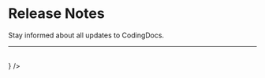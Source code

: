 # Release Notes


Stay informed about all updates to CodingDocs.

---

<br />

<CardSection id="rest-api" title="Example">
  <Card
    title="My API"
    to="/release-notes/rest-api"
    icon={<VersionControlIcon />}
  />
</CardSection>
